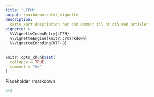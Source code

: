 ```yaml
---
title: "LTFH"
output: rmarkdown::html_vignette
description:
  skriv kort describtion her som kommer til at stå ved artikler 
vignette: >
  %\VignetteIndexEntry{LTFH}
  %\VignetteEngine{knitr::rmarkdown}
  %\VignetteEncoding{UTF-8}
---
```


```r
knitr::opts_chunk$set(
  collapse = TRUE,
  comment = "#>"
)
```


Placeholder rmarkdown
```r
2+2
```

